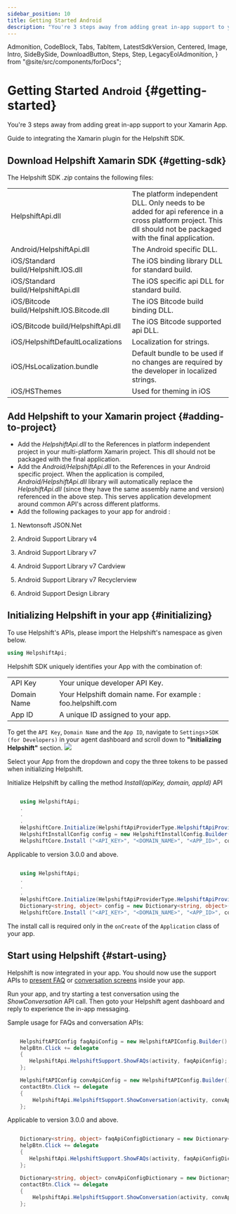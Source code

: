 ```yaml
---
sidebar_position: 10
title: Getting Started Android
description: "You're 3 steps away from adding great in-app support to your Xamarin App."
---
```


  Admonition,
  CodeBlock,
  Tabs,
  TabItem,
  LatestSdkVersion,
  Centered,
  Image,
  Intro,
  SideBySide,
  DownloadButton,
  Steps,
  Step,
  LegacyEolAdmonition,
} from "@site/src/components/forDocs";

<LegacyEolAdmonition />

# Getting Started <small>Android</small> {#getting-started}

<Intro>

You're 3 steps away from adding great in-app support to your Xamarin App.

</Intro>

Guide to integrating the Xamarin plugin for the Helpshift SDK.

## Download Helpshift Xamarin SDK {#getting-sdk}

<DownloadButton
  text="Download SDK"
  link="[% xamarin.android.sdk_url %]"
  classes="mb-4"
/>

The Helpshift SDK _.zip_ contains the following files:

<div className="text-sm compact ">

|                                             |                                                                                                                                                                 |
| ------------------------------------------- | --------------------------------------------------------------------------------------------------------------------------------------------------------------- |
| HelpshiftApi.dll                            | The platform independent DLL. Only needs to be added for api reference in a cross platform project. This dll should not be packaged with the final application. |
| Android/HelpshiftApi.dll                    | The Android specific DLL.                                                                                                                                       |
| iOS/Standard build/Helpshift.IOS.dll        | The iOS binding library DLL for standard build.                                                                                                                 |
| iOS/Standard build/HelpshiftApi.dll         | The iOS specific api DLL for standard build.                                                                                                                    |
| iOS/Bitcode build/Helpshift.IOS.Bitcode.dll | The iOS Bitcode build binding DLL.                                                                                                                              |
| iOS/Bitcode build/HelpshiftApi.dll          | The iOS Bitcode supported api DLL.                                                                                                                              |
| iOS/HelpshiftDefaultLocalizations           | Localization for strings.                                                                                                                                       |
| iOS/HsLocalization.bundle                   | Default bundle to be used if no changes are required by the developer in localized strings.                                                                     |
| iOS/HSThemes                                | Used for theming in iOS                                                                                                                                         |

</div>

## Add Helpshift to your Xamarin project {#adding-to-project}

- Add the _HelpshiftApi.dll_ to the References in platform independent project in your multi-platform Xamarin project. This dll should not be packaged with the final application.
- Add the _Android/HelpshiftApi.dll_ to the References in your Android specific project. When the application is compiled, _Android/HelpshiftApi.dll_ library will automatically replace the _HelpshiftApi.dll_ (since they have the same assembly name and version) referenced in the above step. This serves application development around common API's across different platforms.
- Add the following packages to your app for android :

1. Newtonsoft JSON.Net

1. Android Support Library v4

1. Android Support Library v7

1. Android Support Library v7 Cardview

1. Android Support Library v7 Recyclerview

1. Android Support Design Library

## Initializing Helpshift in your app {#initializing}

To use Helpshift's APIs, please import the Helpshift's namespace as given below.

```csharp
using HelpshiftApi;
```

Helpshift SDK uniquely identifies your App with the combination of:

<div className="text-sm compact ">

|             |                                                             |
| ----------- | ----------------------------------------------------------- |
| API Key     | Your unique developer API Key.                              |
| Domain Name | Your Helpshift domain name. For example : foo.helpshift.com |
| App ID      | A unique ID assigned to your app.                           |

</div>

To get the `API Key`, `Domain Name` and the `App ID`, navigate to `Settings`>`SDK (for Developers)` in your agent dashboard and scroll down to **"Initializing Helpshift"** section. <Image src="/static/books/common/settings-integration.png"  width="full" />

Select your App from the dropdown and copy the three tokens to be passed when initializing Helpshift.

Initialize Helpshift by calling the method _Install(apiKey, domain, appId)_ API

<Tabs>

<TabItem value="Using HelpshiftInstallConfig" label="Using HelpshiftInstallConfig">

```csharp

    using HelpshiftApi;
    .
    .
    .
    HelpshiftCore.Initialize(HelpshiftApiProviderType.HelpshiftApiProviderTypeSupport);
    HelpshiftInstallConfig config = new HelpshiftInstallConfig.Builder().Build();
    HelpshiftCore.Install ("<API_KEY>", "<DOMAIN_NAME>", "<APP_ID>", config);

```

<Admonition type="info" title="Note">

Applicable to version 3.0.0 and above.

</Admonition>

</TabItem>
<TabItem value="Using Dictionary" label="Using Dictionary">

```csharp

    using HelpshiftApi;
    .
    .
    .
    HelpshiftCore.Initialize(HelpshiftApiProviderType.HelpshiftApiProviderTypeSupport);
    Dictionary<string, object> config = new Dictionary<string, object>();
    HelpshiftCore.Install ("<API_KEY>", "<DOMAIN_NAME>", "<APP_ID>", config);

```

</TabItem>

</Tabs>

The install call is required only in the `onCreate` of the `Application` class of your app.

## Start using Helpshift {#start-using}

Helpshift is now integrated in your app. You should now use the support APIs to [present FAQ](/xamarin/support-tools-android#faqs-view) or [conversation screens](/xamarin/support-tools-android#conversation-view) inside your app.

Run your app, and try starting a test conversation using the _ShowConversation_ API call.
Then goto your Helpshift agent dashboard and reply to experience the in-app messaging.

Sample usage for FAQs and conversation APIs:

<Tabs>

<TabItem value="Using HelpshiftAPIConfig" label="Using HelpshiftAPIConfig">

```csharp

    HelpshiftAPIConfig faqApiConfig = new HelpshiftAPIConfig.Builder().Build();
    helpBtn.Click += delegate
    {
       HelpshiftApi.HelpshiftSupport.ShowFAQs(activity, faqApiConfig);
    };

    HelpshiftAPIConfig convApiConfig = new HelpshiftAPIConfig.Builder().Build();
    contactBtn.Click += delegate
    {
        HelpshiftApi.HelpshiftSupport.ShowConversation(activity, convApiConfig);
    };

```

<Admonition type="info" title="Note">

Applicable to version 3.0.0 and above.

</Admonition>

</TabItem>
<TabItem value="Using Dictionary" label="Using Dictionary">

```csharp

    Dictionary<string, object> faqApiConfigDictionary = new Dictionary<string, object>();
    helpBtn.Click += delegate
    {
       HelpshiftApi.HelpshiftSupport.ShowFAQs(activity, faqApiConfigDictionary);
    };

    Dictionary<string, object> convApiConfigDictionary = new Dictionary<string, object>();
    contactBtn.Click += delegate
    {
        HelpshiftApi.HelpshiftSupport.ShowConversation(activity, convApiConfigDictionary);
    };

```

</TabItem>

</Tabs>

